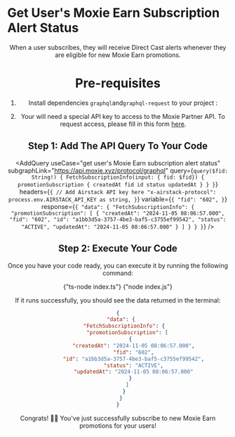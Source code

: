 
# Get User's Moxie Earn Subscription Alert Status

<Header
  useCase="get user's Moxie Earn subscription alert status"
  apiName="Moxie Partner"
/>

When a user subscribes, they will receive Direct Cast alerts whenever they are eligible for new Moxie Earn promotions.

# Pre-requisites

1. Install dependencies `graphql`and`graphql-request` to your project :

<Install dependencies="graphql graphql-request" />

2. Your will need a special API key to access to the Moxie Partner API. To request access, please fill in this form [here](https://forms.gle/eRQ6uiCzica2J6qo8).

## Step 1: Add The API Query To Your Code

<AddQuery
  useCase="get user's Moxie Earn subscription alert status"
  subgraphLink="https://api.moxie.xyz/protocol/graphql"
  query={`query($fid: String!) {
  FetchSubscriptionInfo(input: { fid: $fid}) {
    promotionSubscription {
      createdAt
      fid
      id
      status
      updatedAt
    }
  }
}`}
  headers={`{
  // Add Airstack API key here
  "x-airstack-protocol": process.env.AIRSTACK_API_KEY as string,
}`}
  variable={`{
  "fid": "602",
}`}
  response={`{
  "data": {
    "FetchSubscriptionInfo": {
      "promotionSubscription": [
        {
          "createdAt": "2024-11-05 08:06:57.000",
          "fid": "602",
          "id": "a1bb3d5a-3757-4be3-baf5-c3755ef99542",
          "status": "ACTIVE",
          "updatedAt": "2024-11-05 08:06:57.000"
        }
      ]
    }
  }
}`}
/>

## Step 2: Execute Your Code

Once you have your code ready, you can execute it by running the following command:

<Tabs>
  <TabItem value="ts" label="TypeScript">
    <CodeBlock language="sh">{"ts-node index.ts"}</CodeBlock>
  </TabItem>
  <TabItem value="js" label="JavaScript">
    <CodeBlock language="sh">{"node index.js"}</CodeBlock>
  </TabItem>
</Tabs>

If it runs successfully, you should see the data returned in the terminal:

```json
{
  "data": {
    "FetchSubscriptionInfo": {
      "promotionSubscription": [
        {
          "createdAt": "2024-11-05 08:06:57.000",
          "fid": "602",
          "id": "a1bb3d5a-3757-4be3-baf5-c3755ef99542",
          "status": "ACTIVE",
          "updatedAt": "2024-11-05 08:06:57.000"
        }
      ]
    }
  }
}
```

Congrats! 🥳🎉 You've just successfully subscribe to new Moxie Earn promotions for your users!

<DeveloperSupport />
